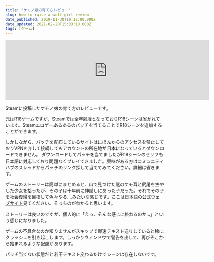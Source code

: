 ```yaml
---
title: "ケモノ娘の育て方レビュー"
slug: how-to-raise-a-wolf-girl-review
date_published: 2019-11-30T19:12:00.000Z
date_updated: 2021-02-20T15:33:10.000Z
tags: [ゲーム]
---
```


<iframe src="https://store.steampowered.com/widget/1106940/" frameborder="0" width="646" height="190"></iframe>

Steamに投稿したケモノ娘の育て方のレビューです。

元はR18ゲームですが、Steamでは全年齢版となっておりR18シーンは省かれています。Steamエロゲーあるあるのパッチを当てることでR18シーンを追加することができます。

しかしながら、パッチを配布しているサイトはにほんからのアクセスを禁止しておりVPNを介して接続してもアカウントの所在地が日本になっているとダウンロードできません。
ダウンロードしてパッチを当てましたがR18シーンのセリフも日本語に対応しており問題なくプレイできました。興味がある方はコミュニティハブのスレッドからパッチのリンク探して当ててみてください。詳細は省きます。

ゲームのストーリーは簡単にまとめると、山で見つけた謎のケモ耳と尻尾を生やした少女を拾ったが、その子は十年前に神隠しにあった子だった。それでその子を社会復帰を目指して色々やる....みたいな感じです。ここは日本語の[公式ウェブサイト](https://steamcommunity.com/linkfilter/?url=http://sweet.clearrave.co.jp/kemomusu/)見てください。そっちのがわかると思います。

ストーリーは良いのですが、個人的に「えっ、そんな感じに終わるのか...」という感じになりました。

ゲームの不具合なのか知りませんがスキップで爆速テキスト送りしていると稀にクラッシュを引き起こします。しっかりウィンドウで警告を出して、再びそこから始まれるような配慮があります。

パッチ当てない状態だと若干テキスト変わるだけでシーンは存在しないです。
